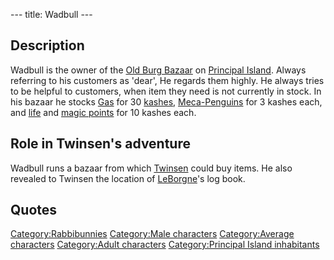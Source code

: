 ---
title: Wadbull
---

{{Character|
Name=Wadbull|
Image=Wadbull.jpg|
Race=[[Rabbibunny]]|
Gender=Male|
Size=Medium|
Age=Adult}}

{{Quote|
Quote=Welcome dear customer! I don't have any more cherry flavoured syrup, but there is a pharmacy open on Citadel Island.|
Character=Wadbull}}

==Description==
Wadbull is the owner of the [[Old Burg Bazaar]] on [[Principal Island]]. Always referring to his customers as 'dear', He regards them highly. He always tries to be helpful to customers, when item they need is not currently in stock. In his bazaar he stocks [[Gas]] for 30 [[kashes]], [[Meca-Penguins]] for 3 kashes each, and [[life points|life]] and [[magic points]] for 10 kashes each.

==Role in Twinsen's adventure==
Wadbull runs a bazaar from which [[Twinsen]] could buy items. He also revealed to Twinsen the location of [[LeBorgne]]'s log book.

==Quotes==
{{Quote|
Quote=Haha! You too are looking for his treasure? Well I sure once had a dusty book about LeBorgne, but a customer bought it this morning. It was a rabibunny. I know that he works over at the library.|
Character=Wadbull}}
{{Quote|
Quote=I don't know her. But go and see Wadbull over at the bazaar. And be careful... normally it is forbidden to talk about that.|
Character=A grobo in the tavern}}

[[Category:Rabbibunnies]]
[[Category:Male characters]]
[[Category:Average characters]]
[[Category:Adult characters]]
[[Category:Principal Island inhabitants]]